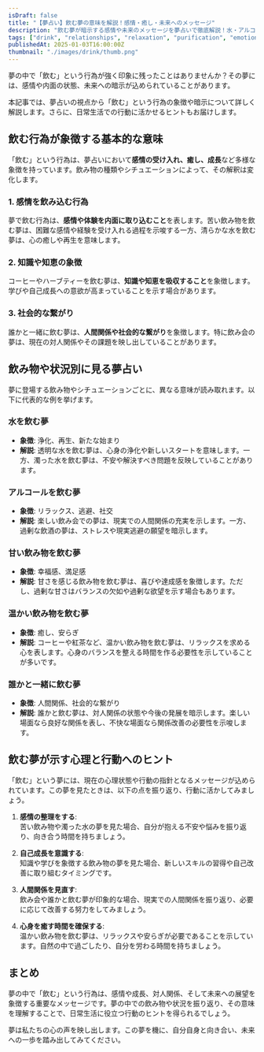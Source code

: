 ```yaml
---
isDraft: false
title: "【夢占い】飲む夢の意味を解説！感情・癒し・未来へのメッセージ"
description: "飲む夢が暗示する感情や未来のメッセージを夢占いで徹底解説！水・アルコール・甘い飲み物など飲み物別の意味や心理的背景、行動へのヒントをご紹介します。"
tags: ["drink", "relationships", "relaxation", "purification", "emotion", "healing", "wisdom", "sociability"]
publishedAt: 2025-01-03T16:00:00Z
thumbnail: "./images/drink/thumb.png"
---
```


夢の中で「飲む」という行為が強く印象に残ったことはありませんか？その夢には、感情や内面の状態、未来への暗示が込められていることがあります。

本記事では、夢占いの視点から「飲む」という行為の象徴や暗示について詳しく解説します。さらに、日常生活での行動に活かせるヒントもお届けします。

<TableOfContents />

<AdUnit />

## 飲む行為が象徴する基本的な意味

「飲む」という行為は、夢占いにおいて<strong>感情の受け入れ、癒し、成長</strong>など多様な象徴を持っています。飲み物の種類やシチュエーションによって、その解釈は変化します。

### 1. 感情を飲み込む行為

夢で飲む行為は、**感情や体験を内面に取り込むこと**を表します。苦い飲み物を飲む夢は、困難な感情や経験を受け入れる過程を示唆する一方、清らかな水を飲む夢は、心の癒しや再生を意味します。

### 2. 知識や知恵の象徴

コーヒーやハーブティーを飲む夢は、**知識や知恵を吸収すること**を象徴します。学びや自己成長への意欲が高まっていることを示す場合があります。

### 3. 社会的な繋がり

誰かと一緒に飲む夢は、**人間関係や社会的な繋がり**を象徴します。特に飲み会の夢は、現在の対人関係やその課題を映し出していることがあります。

<AdUnit />

## 飲み物や状況別に見る夢占い

夢に登場する飲み物やシチュエーションごとに、異なる意味が読み取れます。以下に代表的な例を挙げます。

### 水を飲む夢

- <strong>象徴</strong>: 浄化、再生、新たな始まり
- <strong>解説</strong>:
  透明な水を飲む夢は、心身の浄化や新しいスタートを意味します。一方、濁った水を飲む夢は、不安や解決すべき問題を反映していることがあります。

### アルコールを飲む夢

- <strong>象徴</strong>: リラックス、逃避、社交
- <strong>解説</strong>:
  楽しい飲み会での夢は、現実での人間関係の充実を示します。一方、過剰な飲酒の夢は、ストレスや現実逃避の願望を暗示します。

### 甘い飲み物を飲む夢

- <strong>象徴</strong>: 幸福感、満足感
- <strong>解説</strong>:
  甘さを感じる飲み物を飲む夢は、喜びや達成感を象徴します。ただし、過剰な甘さはバランスの欠如や過剰な欲望を示す場合もあります。

### 温かい飲み物を飲む夢

- <strong>象徴</strong>: 癒し、安らぎ
- <strong>解説</strong>:
  コーヒーや紅茶など、温かい飲み物を飲む夢は、リラックスを求める心を表します。心身のバランスを整える時間を作る必要性を示していることが多いです。

### 誰かと一緒に飲む夢

- <strong>象徴</strong>: 人間関係、社会的な繋がり
- <strong>解説</strong>:
  誰かと飲む夢は、対人関係の状態や今後の発展を暗示します。楽しい場面なら良好な関係を表し、不快な場面なら関係改善の必要性を示唆します。

<AdUnit />

## 飲む夢が示す心理と行動へのヒント

「飲む」という夢には、現在の心理状態や行動の指針となるメッセージが込められています。この夢を見たときは、以下の点を振り返り、行動に活かしてみましょう。

1. <strong>感情の整理をする</strong>:<br />
   苦い飲み物や濁った水の夢を見た場合、自分が抱える不安や悩みを振り返り、向き合う時間を持ちましょう。

2. <strong>自己成長を意識する</strong>:<br />
   知識や学びを象徴する飲み物の夢を見た場合、新しいスキルの習得や自己改善に取り組むタイミングです。

3. <strong>人間関係を見直す</strong>:<br />
   飲み会や誰かと飲む夢が印象的な場合、現実での人間関係を振り返り、必要に応じて改善する努力をしてみましょう。

4. <strong>心身を癒す時間を確保する</strong>:<br />
   温かい飲み物を飲む夢は、リラックスや安らぎが必要であることを示しています。自然の中で過ごしたり、自分を労わる時間を持ちましょう。

<AdUnit />

## まとめ

夢の中で「飲む」という行為は、感情や成長、対人関係、そして未来への展望を象徴する重要なメッセージです。夢の中での飲み物や状況を振り返り、その意味を理解することで、日常生活に役立つ行動のヒントを得られるでしょう。

夢は私たちの心の声を映し出します。この夢を機に、自分自身と向き合い、未来への一歩を踏み出してみてください。
